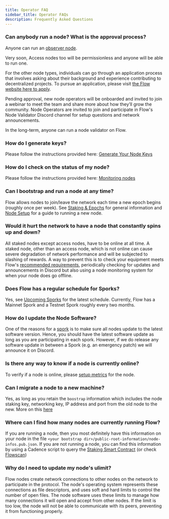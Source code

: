 ```yaml
---
title: Operator FAQ
sidebar_title: Operator FAQs
description: Frequently Asked Questions
---
```


### Can anybody run a node? What is the approval process?

Anyone can run an [observer node](/nodes/node-operation/observer-node).

Very soon, Access nodes too will be permissionless and anyone will be able to run one.

For the other node types, individuals can go through an application process that involves asking about their background and experience contributing to decentralized projects. To pursue an application, please visit [the Flow website here to apply](https://www.onflow.org/node-validators).

Pending approval, new node operators will be onboarded and invited to join a webinar to meet the team and share more about how they’ll grow the community. Node Operators are invited to join and participate in Flow's Node Validator Discord channel for setup questions and network announcements.

In the long-term, anyone can run a node validator on Flow.

### How do I generate keys?

Please follow the instructions provided here: [Generate Your Node Keys](/nodes/node-operation/node-bootstrap#generating-your-node-id)

### How do I check on the status of my node?

Please follow the instructions provided here: [Monitoring nodes](/nodes/node-operation/monitoring-nodes)

### Can I bootstrap and run a node at any time?

Flow allows nodes to join/leave the network each time a new epoch begins (roughly once per week). 
See [Staking & Epochs](/staking/#epochs) for general information and [Node Setup](/nodes/node-operation/node-bootstrap/#timing) for a guide to running a new node.

### Would it hurt the network to have a node that constantly spins up and down?

All staked nodes except access nodes, have to be online at all time. A staked node, other than an access node, which is not online can cause severe degradation of network performance and will be subjected to slashing of rewards.
A way to prevent this is to check your equipment meets Flow's [recommended requirements](/nodes/node-operation/node-setup/#hardware-requirements), periodically checking for updates and announcements in Discord but also using a node monitoring system for when your node does go offline.

### Does Flow has a regular schedule for Sporks?

Yes, see [Upcoming Sporks](/nodes/node-operation/upcoming-sporks/) for the latest schedule. Currently, Flow has a Mainnet Spork and a Testnet Spork roughly every two months.

### How do I update the Node Software?

One of the reasons for a [spork](/nodes/node-operation/spork) is to make sure all nodes update to the latest software version. Hence, you should have the latest software update as long as you are participating in each spork.
However, if we do release any software update in between a Spork (e.g. an emergency patch) we will announce it on Discord.

### Is there any way to know if a node is currently online?

To verify if a node is online, please [setup metrics](/nodes/node-operation/faq/#how-do-i-check-on-the-status-of-my-node) for the node.

### Can I migrate a node to a new machine?

Yes, as long as you retain the `boostrap` information which includes the node staking key, networking key, IP address and port from the old node to the new.
More on this [here](/nodes/node-operation/node-migration)

### Where can I find how many nodes are currently running Flow?

If you are running a node, then you most definitely have this information on your node in the file `<your bootstrap dir>/public-root-information/node-infos.pub.json`. If you are not running a node, you can find this information by using a Cadence script to query the [Staking Smart Contract](/core-contracts/staking-contract-reference) (or check [Flowscan](https://flowscan.org/staking/overview))

### Why do I need to update my node's ulimit?

Flow nodes create network connections to other nodes on the network to participate in the protocol. The node's operating system represents
these connections as file descriptors, and uses soft and hard limits to control the number of open files. The node software uses these limits
to manage how many connections it will open and accept from other nodes. If the limit is too low, the node will not be able to communicate
with its peers, preventing it from functioning properly.
